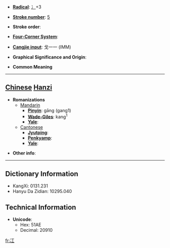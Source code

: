 * '''[[Wiktionary:Chinese radical index| Radical]]''': [[Wiktionary:Chinese radical index 冫|冫]]+3

* '''[[Wiktionary:Chinese total strokes index|Stroke number]]''': [[Wiktionary:Chinese total strokes index 5|5]]

* '''Stroke order''': 

* '''[[Wiktionary:Chinese four corner index|Four-Corner System]]''': 

* '''[[Wiktionary:Chinese Cangjie index|Cangjie input]]''': 戈一一 (IMM)

* '''Graphical Significance and Origin''': 

* '''Common Meaning'''

----

== [[Chinese]] [[Hanzi]] ==

* '''Romanizations'''
** [[Mandarin]]
*** '''[[Pinyin]]''': gāng (gang1)
*** '''[[Wade-Giles]]''': kang<sup>1</sup>
*** '''[[Yale]]''': 
**[[Cantonese]]
***'''[[Jyutping]]''':
***'''[[Penkyamp]]''': 
***'''[[Yale]]''': 

* '''Other info''': 

----

== Dictionary Information ==

* KangXi: 0131.231
* Hanyu Da Zidian: 10295.040

== Technical Information ==

* '''Unicode''':
** Hex: 51AE
** Decimal: 20910

[[fr:冮]]